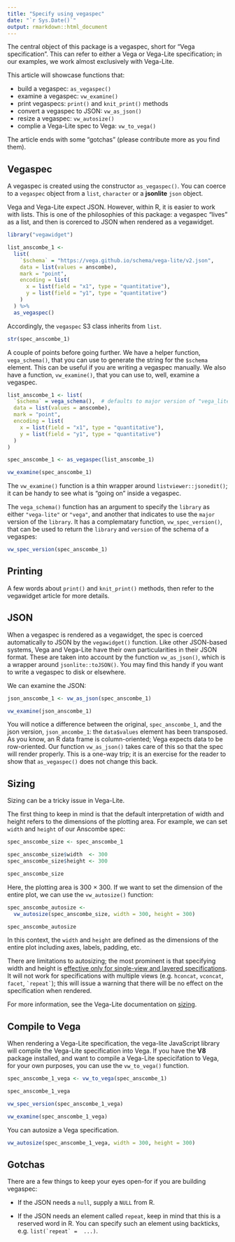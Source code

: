 ```yaml
---
title: "Specify using vegaspec"
date: "`r Sys.Date()`"
output: rmarkdown::html_document
---
```


The central object of this package is a vegaspec, short for "Vega specification". This can refer to either a Vega or Vega-Lite specification; in our examples, we work almost exclusively with Vega-Lite.

This article will showcase functions that:

- build a vegaspec: `as_vegaspec()`
- examine a vegaspec: `vw_examine()`
- print vegaspecs: `print()` and `knit_print()` methods
- convert a vegaspec to JSON: `vw_as_json()`
- resize a vegaspec: `vw_autosize()`
- complie a Vega-Lite spec to Vega: `vw_to_vega()`

The article ends with some "gotchas" (please contribute more as you find them).

## Vegaspec

A vegaspec is created using the constructor `as_vegaspec()`. You can coerce to a `vegaspec` object from a `list`, `character` or a **jsonlite** `json` object. 

Vega and Vega-Lite expect JSON. However, within R, it is easier to work with lists. This is one of the philosophies of this package: a vegaspec "lives" as a list, and then is corerced to JSON when rendered as a vegawidget.

```r
library("vegawidget")

list_anscombe_1 <- 
  list(
    `$schema` = "https://vega.github.io/schema/vega-lite/v2.json",
    data = list(values = anscombe),
    mark = "point",
    encoding = list(
      x = list(field = "x1", type = "quantitative"),
      y = list(field = "y1", type = "quantitative")
    )
  ) %>%
  as_vegaspec()
```

Accordingly, the `vegaspec` S3 class inherits from `list`.

```r
str(spec_anscombe_1)
```

A couple of points before going further. We have a helper function, `vega_schema()`, that you can use to generate the string for the `$schema` element. This can be useful if you are writing a vegaspec manually. We also have a function, `vw_examine()`, that you can use to, well, examine a vegaspec.

```r
list_anscombe_1 <- list(
  `$schema` = vega_schema(),  # defaults to major version of "vega_lite"
  data = list(values = anscombe),
  mark = "point",
  encoding = list(
    x = list(field = "x1", type = "quantitative"),
    y = list(field = "y1", type = "quantitative")
  )
) 

spec_anscombe_1 <- as_vegaspec(list_anscombe_1)

vw_examine(spec_anscombe_1)
```

The `vw_examine()` function is a thin wrapper around `listviewer::jsonedit()`; it can be handy to see what is "going on" inside a vegaspec.
 
The `vega_schema()` function has an argument to specify the `library` as either `"vega-lite"` or `"vega"`, and another that indicates to use the `major` version of the `library`. It has a complematary function, `vw_spec_version()`, that can be used to return the `library` and `version` of the schema of a vegaspes:

```r
vw_spec_version(spec_anscombe_1)
```

## Printing

A few words about `print()` and `knit_print()` methods, then refer to the vegawidget article for more details.  

## JSON

When a vegaspec is rendered as a vegawidget, the spec is coerced automatically to JSON by the `vegawidget()` function. Like other JSON-based systems, Vega and Vega-Lite have their own particularities in their JSON format. These are taken into account by the function `vw_as_json()`, which is a wrapper around `jsonlite::toJSON()`. You may find this handy if you want to write a vegaspec to disk or elsewhere.

We can examine the JSON:

```r
json_anscombe_1 <- vw_as_json(spec_anscombe_1)

vw_examine(json_anscombe_1)
```

You will notice a difference between the original, `spec_anscombe_1`, and the json version, `json_ancombe_1`: the `data$values` element has been transposed. As you know, an R data frame is column-oriented; Vega expects data to be row-oriented. Our function `vw_as_json()` takes care of this so that the spec will render properly. This is a one-way trip; it is an exercise for the reader to show that `as_vegaspec()` does not change this back.

## Sizing

Sizing can be a tricky issue in Vega-Lite. 

The first thing to keep in mind is that the default interpretation of width and height refers to the dimensions of the plotting area. For example, we can set `width` and `height` of our Anscombe spec:

```r
spec_anscombe_size <- spec_anscombe_1

spec_anscombe_size$width  <- 300
spec_anscombe_size$height <- 300

spec_anscombe_size
```

Here, the plotting area is 300 $\times$ 300. If we want to set the dimension of the entire plot, we can use the `vw_autosize()` function:

```r
spec_anscombe_autosize <- 
  vw_autosize(spec_anscombe_size, width = 300, height = 300)

spec_anscombe_autosize
```

In this context, the `width` and `height` are defined as the dimensions of the entire plot including axes, labels, padding, etc.

There are limitations to autosizing; the most prominent is that specifying width and height is [effective only for single-view and layered specifications](https://vega.github.io/vega-lite/docs/size.html#limitations). It will not work for specifications with multiple views (e.g. `hconcat`, `vconcat`, `facet`, `` `repeat` ``); this will issue a warning that there will be no effect on the specification when rendered.

For more information, see the Vega-Lite documentation on [sizing](https://vega.github.io/vega-lite/docs/size.html#limitations).

## Compile to Vega

When rendering a Vega-Lite specification, the vega-lite JavaScript library will compile the Vega-Lite specification into Vega. If you have the **V8** package installed, and want to compile a Vega-Lite specicifation to Vega, for your own purposes, you can use the `vw_to_vega()` function.

```r
spec_anscombe_1_vega <- vw_to_vega(spec_anscombe_1)

spec_anscombe_1_vega
```

```r
vw_spec_version(spec_anscombe_1_vega)
```

```r
vw_examine(spec_anscombe_1_vega)
```

You can autosize a Vega specification.

```r
vw_autosize(spec_anscombe_1_vega, width = 300, height = 300)
```

## Gotchas

There are a few things to keep your eyes open-for if you are building vegaspec: 

- If the JSON needs a `null`, supply a `NULL` from R.

- If the JSON needs an element called `repeat`, keep in mind that this is a reserved word in R. You can specify such an element using backticks, e.g. ``list(`repeat` =  ...)``.



